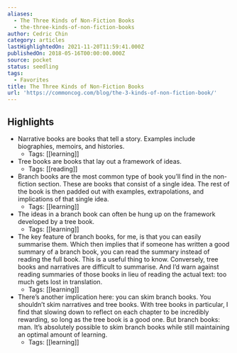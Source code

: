 ```yaml
---
aliases:
  - The Three Kinds of Non-Fiction Books
  - the-three-kinds-of-non-fiction-books
author: Cedric Chin
category: articles
lastHighlightedOn: 2021-11-20T11:59:41.000Z
publishedOn: 2018-05-16T00:00:00.000Z
source: pocket
status: seedling
tags:
  - Favorites
title: The Three Kinds of Non-Fiction Books
url: 'https://commoncog.com/blog/the-3-kinds-of-non-fiction-book/'
---
```

## Highlights

- Narrative books are books that tell a story. Examples include biographies, memoirs, and histories.
    - Tags: [[learning]]
- Tree books are books that lay out a framework of ideas.
    - Tags: [[reading]]
- Branch books are the most common type of book you’ll find in the non-fiction section. These are books that consist of a single idea. The rest of the book is then padded out with examples, extrapolations, and implications of that single idea.
    - Tags: [[learning]]
- The ideas in a branch book can often be hung up on the framework developed by a tree book.
    - Tags: [[learning]]
- The key feature of branch books, for me, is that you can easily summarise them. Which then implies that if someone has written a good summary of a branch book, you can read the summary instead of reading the full book.
  This is a useful thing to know. Conversely, tree books and narratives are difficult to summarise. And I’d warn against reading summaries of those books in lieu of reading the actual text: too much gets lost in translation.
    - Tags: [[learning]]
- There’s another implication here: you can skim branch books. You shouldn’t skim narratives and tree books.
  With tree books in particular, I find that slowing down to reflect on each chapter to be incredibly rewarding, so long as the tree book is a good one.
  But branch books: man. It’s absolutely possible to skim branch books while still maintaining an optimal amount of learning.
    - Tags: [[learning]]
